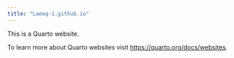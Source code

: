 ```yaml
---
title: "Laeeq-1.github.io"
---
```


This is a Quarto website.

To learn more about Quarto websites visit <https://quarto.org/docs/websites>.

